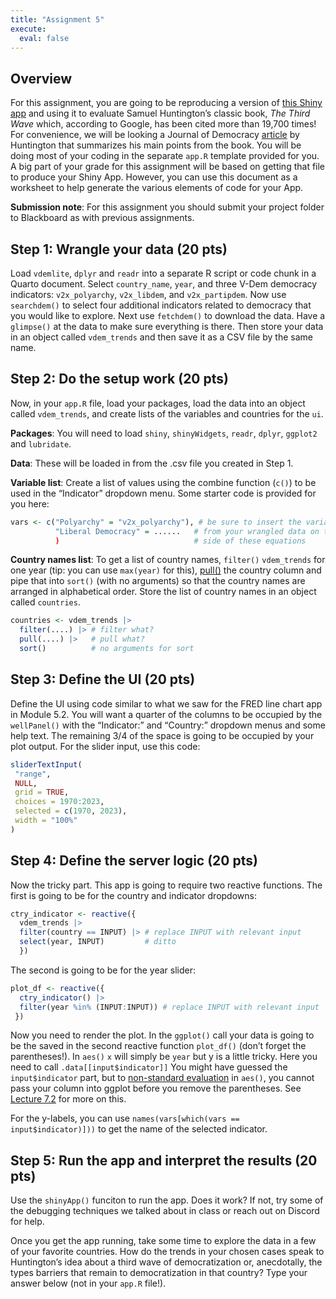 ```yaml
---
title: "Assignment 5"
execute: 
  eval: false
---
```


## Overview 

For this assignment, you are going to be reproducing a version of [this Shiny app](https://emmanuelteitelbaum.shinyapps.io/demwaves/) and using it to evaluate Samuel Huntington's classic book, *The Third Wave* which, according to Google, has been cited more than 19,700 times! For convenience, we will be looking a Journal of Democracy [article](https://muse-jhu-edu.proxygw.wrlc.org/article/225602) by Huntington that summarizes his main points from the book. You will be doing most of your coding in the separate `app.R` template provided for you. A big part of your grade for this assignment will be based on getting that file to produce your Shiny App. However, you can use this document as a worksheet to help generate the various elements of code for your App. 

**Submission note**: For this assignment you should submit your project folder to Blackboard as with previous assignments.

## Step 1: Wrangle your data (20 pts)

Load `vdemlite`, `dplyr` and `readr` into a separate R script or code chunk in a Quarto document. Select `country_name`, `year`, and three V-Dem democracy indicators: `v2x_polyarchy`, `v2x_libdem`, and `v2x_partipdem`. Now use `searchdem()` to select four additional indicators related to democracy that you would like to explore. Next use `fetchdem()` to download the data. Have a `glimpse()` at the data to make sure everything is there. Then store your data in an object called `vdem_trends` and then save it as a CSV file by the same name. 

## Step 2: Do the setup work (20 pts)

Now, in your `app.R` file, load your packages, load the data into an object called `vdem_trends`, and create lists of the variables and countries for the `ui`. 

**Packages**: You will need to load `shiny`, `shinyWidgets`, `readr`, `dplyr`, `ggplot2` and `lubridate`. 

**Data**: These will be loaded in from the .csv file you created in Step 1. 

**Variable list**: Create a list of values using the combine function (`c()`) to be used in the "Indicator" dropdown menu. Some starter code is provided for you here:

```r
vars <- c("Polyarchy" = "v2x_polyarchy"), # be sure to insert the variable names 
          "Liberal Democracy" = ......   # from your wrangled data on the right
          )                              # side of these equations 
```

**Country names list**: To get a list of country names, `filter()` `vdem_trends` for one year (tip: you can use `max(year)` for this), [pull()](https://dplyr.tidyverse.org/reference/pull.html) the country column and pipe that into `sort()` (with no arguments) so that the country names are arranged in alphabetical order. Store the list of country names in an object called `countries`. 

```r
countries <- vdem_trends |>
  filter(....) |> # filter what?
  pull(....) |>   # pull what?
  sort()          # no arguments for sort
```

## Step 3: Define the UI (20 pts)

Define the UI using code similar to what we saw for the FRED line chart app in Module 5.2. You will want a quarter of the columns to be occupied by the `wellPanel()` with the "Indicator:" and "Country:" dropdown menus and some help text. The remaining 3/4 of the space is going to be occupied by your plot output. For the slider input, use this code: 

```r
sliderTextInput(
 "range",
 NULL,
 grid = TRUE,
 choices = 1970:2023,
 selected = c(1970, 2023),
 width = "100%"
)
```

## Step 4: Define the server logic (20 pts)

Now the tricky part. This app is going to require two reactive functions. The first is going to be for the country and indicator dropdowns:

```r
ctry_indicator <- reactive({
  vdem_trends |>
  filter(country == INPUT) |> # replace INPUT with relevant input
  select(year, INPUT)         # ditto
  })
```

The second is going to be for the year slider: 

```r
plot_df <- reactive({
  ctry_indicator() |>
  filter(year %in% (INPUT:INPUT)) # replace INPUT with relevant input
 })
```

Now you need to render the plot. In the `ggplot()` call your data is going to be the saved in the second reactive function `plot_df()` (don't forget the parentheses!). In `aes()` `x` will simply be `year` but y is a little tricky. Here you need to call `.data[[input$indicator]]` You might have guessed the `input$indicator` part, but to [non-standard evaluation](http://adv-r.had.co.nz/Computing-on-the-language.html) in `aes()`, you cannot pass your column into ggplot before you remove the parentheses. See [Lecture 7.2](https://dataviz-gwu.rocks/slides/week-7.2#/tidy-evaluation-2) for more on this.

For the y-labels, you can use `names(vars[which(vars == input$indicator)]))` to get the name of the selected indicator. 

## Step 5: Run the app and interpret the results (20 pts)

Use the `shinyApp()` funciton to run the app. Does it work? If not, try some of the debugging techniques we talked about in class or reach out on Discord for help. 

Once you get the app running, take some time to explore the data in a few of your favorite countries. How do the trends in your chosen cases speak to Huntington's idea about a third wave of democratization or, anecdotally, the types barriers that remain to democratization in that country? Type your answer below (not in your `app.R` file!). 

